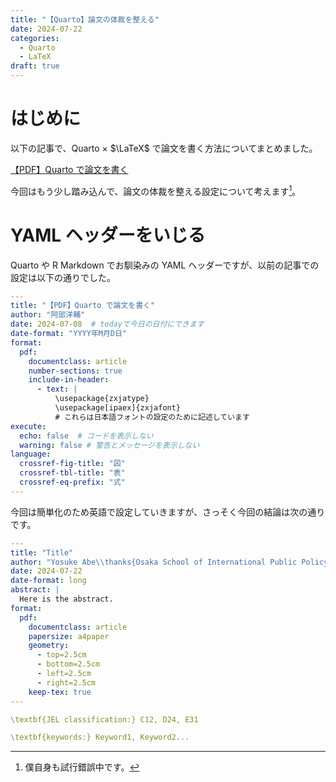 ```yaml
---
title: "【Quarto】論文の体裁を整える"
date: 2024-07-22
categories: 
  - Quarto
  - LaTeX
draft: true
---
```


# はじめに

以下の記事で、Quarto × $\LaTeX$ で論文を書く方法についてまとめました。

::: {.callout-tip appearance="minimal"}
[【PDF】Quarto で論文を書く](../240629_write_thesis/index.html)
:::

今回はもう少し踏み込んで、論文の体裁を整える設定について考えます^[僕自身も試行錯誤中です。]。

# YAML ヘッダーをいじる

Quarto や R Markdown でお馴染みの YAML ヘッダーですが、以前の記事での設定は以下の通りでした。

```yaml
---
title: "【PDF】Quarto で論文を書く"
author: "阿部洋輔"
date: 2024-07-08  # todayで今日の日付にできます
date-format: "YYYY年M月D日" 
format: 
  pdf: 
    documentclass: article
    number-sections: true
    include-in-header: 
      - text: |
          \usepackage{zxjatype}
          \usepackage[ipaex]{zxjafont} 
          # これらは日本語フォントの設定のために記述しています
execute: 
  echo: false  # コードを表示しない
  warning: false # 警告とメッセージを表示しない
language: 
  crossref-fig-title: "図"
  crossref-tbl-title: "表"
  crossref-eq-prefix: "式"
---
```

今回は簡単化のため英語で設定していきますが、さっそく今回の結論は次の通りです。

```yaml
---
title: "Title"
author: "Yosuke Abe\\thanks{Osaka School of International Public Policy}"
date: 2024-07-22
date-format: long
abstract: |
  Here is the abstract.
format: 
  pdf: 
    documentclass: article
    papersize: a4paper
    geometry: 
      - top=2.5cm
      - bottom=2.5cm
      - left=2.5cm
      - right=2.5cm
    keep-tex: true
---

\textbf{JEL classification:} C12, D24, E31

\textbf{keywords:} Keyword1, Keyword2...

```

